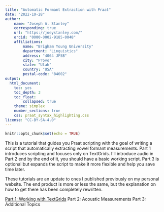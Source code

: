 ```yaml
---
title: "Automatic Formant Extraction with Praat"
date: "2022-10-28"
author: 
    name: "Joseph A. Stanley"
    corresponding: true
    url: "https://joeystanley.com/"
    orcid: "0000-0002-9185-0048"
    affiliations: 
        name: "Brigham Young University"
        department: "Linguistics"
        address: "4064 JFSB"
        city: "Provo"
        state: "Utah"
        country: "USA"
        postal-code: "84602"
output:
  html_document:
    toc: yes
    toc_depth: 3
    toc_float:
        collapsed: true
    theme: simplex
    number_sections: true
    css: praat_syntax_highlighting.css
license: "CC-BY-SA-4.0"
---
```


```r
knitr::opts_chunk$set(echo = TRUE)
```

This is a tutorial that guides you Praat scripting with the goal of writing a script that automatically extracting vowel formant measurements. Part 1 introduces scripting and focuses only on TextGrids. I'll introduce audio in Part 2 end by the end of it, you should have a basic working script. Part 3 is optional but expands the script to make it more flexible and help you save time later.

These tutorials are an update to ones I published previously on my personal website. The end product is more or less the same, but the explanation on how to get there has been completely rewritten.

[Part 1: Working with TextGrids](1_Working with TextGrids.Rmd)
Part 2: Acoustic Measurements
Part 3: Additional Topics